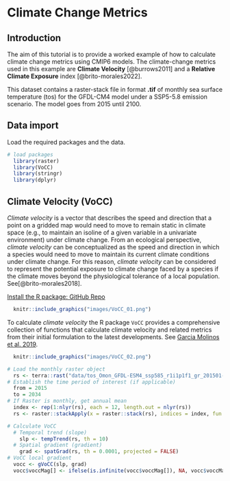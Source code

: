 # Climate Change Metrics

## Introduction

The aim of this tutorial is to provide a worked example of how to calculate climate change metrics using CMIP6 models. The climate-change metrics used in this example are **Climate Velocity** [@burrows2011] and a **Relative Climate Exposure** index [@brito-morales2022].

This dataset contains a raster-stack file in format **.tif** of monthly sea surface temperature (tos) for the GFDL-CM4 model under a SSP5-5.8 emission scenario. The model goes from 2015 until 2100.

## Data import

Load the required packages and the data.

```r
# load packages
  library(raster)
  library(VoCC)
  library(stringr)
  library(dplyr)
```

## Climate Velocity (VoCC)

*Climate velocity* is a vector that describes the speed and direction that a point on a gridded map would need to move to remain static in climate space (e.g., to maintain an isoline of a given variable in a univariate environment) under climate change. From an ecological perspective, *climate velocity* can be conceptualized as the speed and direction in which a species would need to move to maintain its current climate conditions under climate change. For this reason, *climate velocity* can be considered to represent the potential exposure to climate change faced by a species if the climate moves beyond the physiological tolerance of a local population. See[@brito-morales2018].

[Install the R package: GitHub Repo](https://github.com/JorGarMol/VoCC)

```r
  knitr::include_graphics("images/VoCC_01.png")
```

To calculate *climate velocity* the R package `VoCC` provides a comprehensive collection of functions that calculate climate velocity and related metrics from their initial formulation to the latest developments. See [Garcia Molinos et al. 2019](https://besjournals.onlinelibrary.wiley.com/doi/full/10.1111/2041-210X.13295).

```r
  knitr::include_graphics("images/VoCC_02.png")
```

```r
# Load the monthly raster object
  rs <- terra::rast("data/tos_Omon_GFDL-ESM4_ssp585_r1i1p1f1_gr_201501-203412.tif")
# Establish the time period of interest (if applicable)
  from = 2015
  to = 2034
# If Raster is monthly, get annual mean
  index <- rep(1:nlyr(rs), each = 12, length.out = nlyr(rs))
  rs <- raster::stackApply(x = raster::stack(rs), indices = index, fun = mean)

# Calculate VoCC
  # Temporal trend (slope)
    slp <- tempTrend(rs, th = 10)
  # Spatial gradient (gradient)
    grad <- spatGrad(rs, th = 0.0001, projected = FALSE)
# VoCC local gradient
  vocc <- gVoCC(slp, grad)
  vocc$voccMag[] <- ifelse(is.infinite(vocc$voccMag[]), NA, vocc$voccMag[]) # replace inf with NAs
```







